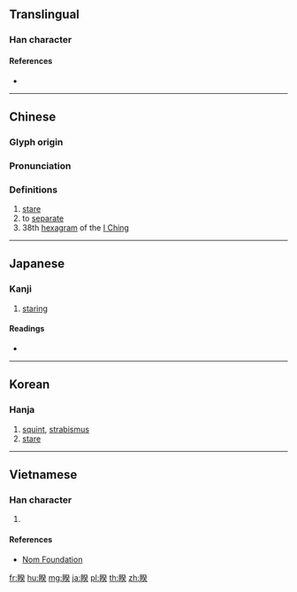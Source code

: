 {{character info/new}}
==Translingual==

===Han character===
{{Han char|rn=109|rad=目|as=09|sn=14|four=62034|canj=BUNOK|ids=⿰目癸}}

====References====
* {{Han ref|kx=0812.440|dkj=23532|dj=1227.160|hdz=42504.010|uh=777D|ud=30589|bh=BACC|bd=47820}}

----

==Chinese==
{{zh-forms}}

===Glyph origin===
{{Han etym}}

===Pronunciation===
{{zh-pron
|m=kuí
|c=kwai4
|mc=y
|oc=y
|ma=
|cat=v,n
}}

===Definitions===
{{zh-hanzi}}

# [[stare]]
# to [[separate]]
# 38th [[hexagram]] of the [[I Ching]]

----

==Japanese==

===Kanji===
{{ja-kanji|grade=|rs=目09}}

# [[staring]]

====Readings====
* {{ja-readings|on=[[けい]] (kei), [[け]] (ke), [[き]] (ki), [[ぎ]] (gi)|kun=|nanori=}}

----

==Korean==

===Hanja===
{{ko-hanja|hangeul=규|eumhun=|rv=gyu|mr=kyu|y=kyu}}

# [[squint]], [[strabismus]]
# [[stare]]

----

==Vietnamese==

===Han character===
{{vi-readings|rs=目09|hanviet=[[khoé]], [[khuê]]}}

# {{defn|lang=vi|sort=目09}}

====References====
* [http://nomfoundation.org/common/nom_details.php?codepoint=777d Nom Foundation]

[[fr:睽]]
[[hu:睽]]
[[mg:睽]]
[[ja:睽]]
[[pl:睽]]
[[th:睽]]
[[zh:睽]]